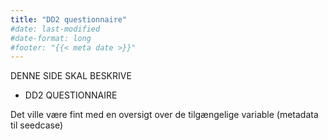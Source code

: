 ```yaml
---
title: "DD2 questionnaire"
#date: last-modified
#date-format: long
#footer: "{{< meta date >}}"
---
```


DENNE SIDE SKAL BESKRIVE 

- DD2 QUESTIONNAIRE


Det ville være fint med en oversigt over de tilgængelige variable (metadata til seedcase)